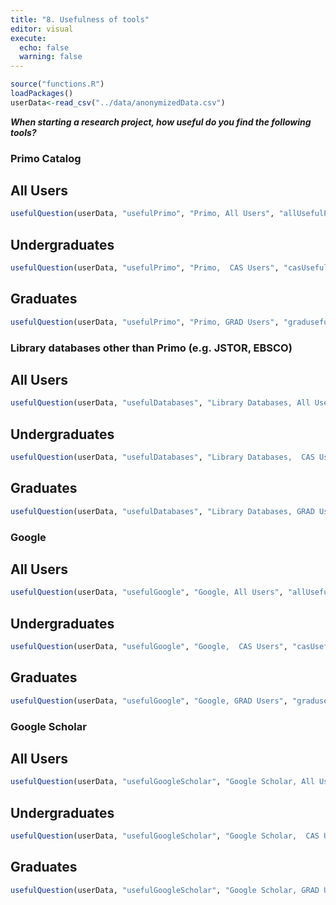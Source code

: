 ```yaml
---
title: "8. Usefulness of tools"
editor: visual
execute:
  echo: false
  warning: false
---
```


```r
source("functions.R")
loadPackages()
userData<-read_csv("../data/anonymizedData.csv")
```

***When starting a research project, how useful do you find the following tools?***

### Primo Catalog

::: panel-tabset
## All Users

```r
usefulQuestion(userData, "usefulPrimo", "Primo, All Users", "allUsefulPrimo.jpg", casOnly=FALSE, gradOnly = FALSE)

```

## Undergraduates

```r
usefulQuestion(userData, "usefulPrimo", "Primo,  CAS Users", "casUsefulPrimo.jpg", casOnly=TRUE, gradOnly = FALSE)
```

## Graduates

```r
usefulQuestion(userData, "usefulPrimo", "Primo, GRAD Users", "gradusefulPrimo.jpg", casOnly=FALSE, gradOnly = TRUE)
```
:::

### Library databases other than Primo (e.g. JSTOR, EBSCO)

::: panel-tabset
## All Users

```r
usefulQuestion(userData, "usefulDatabases", "Library Databases, All Users", "allUsefulDatabases.jpg", casOnly=FALSE, gradOnly = FALSE)

```

## Undergraduates

```r
usefulQuestion(userData, "usefulDatabases", "Library Databases,  CAS Users", "casUsefulDatabases.jpg", casOnly=TRUE, gradOnly = FALSE)
```

## Graduates

```r
usefulQuestion(userData, "usefulDatabases", "Library Databases, GRAD Users", "gradusefulDatabases.jpg", casOnly=FALSE, gradOnly = TRUE)
```
:::

### Google

::: panel-tabset
## All Users

```r
usefulQuestion(userData, "usefulGoogle", "Google, All Users", "allUsefulGoogle.jpg", casOnly=FALSE, gradOnly = FALSE)

```

## Undergraduates

```r
usefulQuestion(userData, "usefulGoogle", "Google,  CAS Users", "casUsefulGoogle.jpg", casOnly=TRUE, gradOnly = FALSE)
```

## Graduates

```r
usefulQuestion(userData, "usefulGoogle", "Google, GRAD Users", "gradusefulGoogle.jpg", casOnly=FALSE, gradOnly = TRUE)
```
:::

### Google Scholar

::: panel-tabset
## All Users

```r
usefulQuestion(userData, "usefulGoogleScholar", "Google Scholar, All Users", "allUsefulGoogleScholar.jpg", casOnly=FALSE, gradOnly = FALSE)

```

## Undergraduates

```r
usefulQuestion(userData, "usefulGoogleScholar", "Google Scholar,  CAS Users", "casUsefulGoogleScholar.jpg", casOnly=TRUE, gradOnly = FALSE)
```

## Graduates

```r
usefulQuestion(userData, "usefulGoogleScholar", "Google Scholar, GRAD Users", "gradusefulGoogleScholar.jpg", casOnly=FALSE, gradOnly = TRUE)
```
:::
